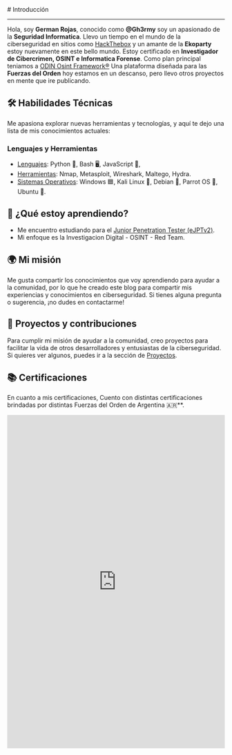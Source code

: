 
<BaseLayout title="Home">
  <BaseCard title="Home" image="./banner.jpeg">
# Introducción

---
Hola, soy **German Rojas**, conocido como **@Gh3rmy** soy un apasionado de la **Seguridad Informatica**. Llevo un tiempo en el mundo de la ciberseguridad en sitios como [HackThebox](https://app.hackthebox.com/profile/72984) y un amante de la **Ekoparty** estoy nuevamente en este bello mundo. Estoy certificado en **Investigador de Cibercrimen, OSINT e Informatica Forense**. Como plan principal teniamos a [ODIN Osint Framework®](https://github.com/Gh3rmy/ODIN-OSINT-Framework) Una plataforma diseñada para las **Fuerzas del Orden** hoy estamos en un descanso, pero llevo otros proyectos en mente que ire publicando.


## 🛠 **Habilidades Técnicas**

Me apasiona explorar nuevas herramientas y tecnologías, y aquí te dejo una lista de mis conocimientos actuales:

### **Lenguajes y Herramientas**

- <ins>Lenguajes</ins>: Python 🐍, Bash 🖥️, JavaScript 💛,
- <ins>Herramientas</ins>: Nmap, Metasploit, Wireshark, Maltego, Hydra.
- <ins>Sistemas Operativos</ins>: Windows 🟦, Kali Linux 🐧, Debian 🐧, Parrot OS 🐧, Ubuntu 🐧.


## 🌱 **¿Qué estoy aprendiendo?**

- Me encuentro estudiando para el [Junior Penetration Tester (eJPTv2)](https://security.ine.com/certifications/ejpt-certification/).
- Mi enfoque es la Investigacion Digital - OSINT - Red Team.

## 🌍 **Mi misión**

Me gusta compartir los conocimientos que voy aprendiendo para ayudar a la comunidad, por lo que he creado este blog para compartir mis experiencias y conocimientos en ciberseguridad. Si tienes alguna pregunta o sugerencia, ¡no dudes en contactarme!

## 🎯 **Proyectos y contribuciones**

Para cumplir mi misión de ayudar a la comunidad, creo proyectos para facilitar la vida de otros desarrolladores y entusiastas de la ciberseguridad. Si quieres ver algunos, puedes ir a la sección de [Proyectos](/project).

## 📚 **Certificaciones**

En cuanto a mis certificaciones, Cuento con distintas certificaciones brindadas por distintas Fuerzas del Orden de Argentina 🇦🇷**. 

<iframe src="https://www.linkedin.com/embed/feed/update/urn:li:share:7237534628952109056" height="772" width="504" frameborder="0" allowfullscreen="" title="Publicación integrada"></iframe>

  </BaseCard>
</BaseLayout>
